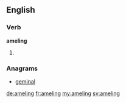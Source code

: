 ==English==

===Verb===
'''ameling'''

# {{present participle of|amel}}

===Anagrams===
* [[geminal#English|geminal]]

[[de:ameling]]
[[fr:ameling]]
[[my:ameling]]
[[sv:ameling]]